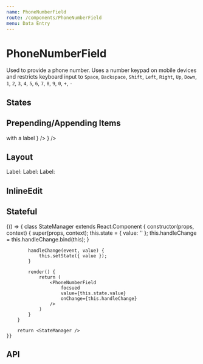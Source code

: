 ```yaml
---
name: PhoneNumberField
route: /components/PhoneNumberField
menu: Data Entry
---
```



# PhoneNumberField

Used to provide a phone number. Uses a number keypad on mobile devices and restricts keyboard input to
`Space`, `Backspace`, `Shift`, `Left`, `Right`, `Up`, `Down`, `1`, `2`, `3`, `4`, `5`, `6`, `7`, `8`, `9`, `0`, `+`, `-`

## States

<Playground>
  <SpacedGroup direction="vertical">
    <PhoneNumberField hintText="Default" stretch />
    <PhoneNumberField hintText="Dirty" dirty stretch />
    <PhoneNumberField hintText="Disabled" disabled stretch />
    <PhoneNumberField hintText="Focused" stretch focused />
    <PhoneNumberField hintText="Error" error="invalid value" stretch />
  </SpacedGroup>
</Playground>

## Prepending/Appending Items

<Playground>
  <SpacedGroup direction="vertical">
    <PhoneNumberField prependIcon="item" />
    <FormField>
      <Label>with a label</Label>
      <PhoneNumberField prependIcon="item" stretch />
    </FormField>
    <PhoneNumberField fullWidth prependIcon="item" />
    <PhoneNumberField fullWidth prependIcon={<HomeIconIcon />} />
    <PhoneNumberField fullWidth prependIcon="item" multiline />
    <PhoneNumberField fullWidth appendIcon="item" />
    <PhoneNumberField fullWidth appendIcon={<HomeIconIcon />} />
  </SpacedGroup>
</Playground>

## Layout

<Playground>
  <SpacedGroup direction="vertical">
    <FormField>
      <Label>Label:</Label>
      <PhoneNumberField hintText="default" />
    </FormField>
    <FormField>
      <Label>Label:</Label>
      <PhoneNumberField hintText="fullWidth" fullWidth />
    </FormField>
    <FormField>
      <Label>Label:</Label>
      <PhoneNumberField hintText="stretch" stretch />
    </FormField>
  </SpacedGroup>
</Playground>

## InlineEdit

<Playground>
  <SpacedGroup direction="vertical">
    <PhoneNumberField hintText="Default" inlineEdit />
    <PhoneNumberField hintText="Disabled" inlineEdit disabled />
    <PhoneNumberField hintText="Dirty" inlineEdit dirty />
    <PhoneNumberField
      hintText="Error"
      inlineEdit
      error="You really screwed the pooch"
    />
    <PhoneNumberField hintText="Loading" inlineEdit loading />
    <PhoneNumberField hintText="Success" inlineEdit success />
  </SpacedGroup>
</Playground>

## Stateful

<Playground>
	{() => {
		class StateManager extends React.Component {
			constructor(props, context) {
				super(props, context);
				this.state = { value: '' };
				this.handleChange = this.handleChange.bind(this);
			}

    		handleChange(event, value) {
    			this.setState({ value });
    		}

    		render() {
    			return (
    				<PhoneNumberField
    					focsued
    					value={this.state.value}
    					onChange={this.handleChange}
    				/>
    			)
    		}
    	}

    	return <StateManager />
    }}

</Playground>

## API

<PropsTable of={PhoneNumberField} />
